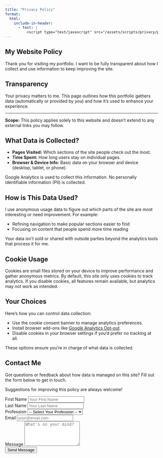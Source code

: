 ```yaml
---
title: "Privacy Policy"
format: 
  html:
    include-in-header: 
      - text: |
          <script type="text/javascript" src="/assets/scripts/privacy/privacyForm.js"></script>
---
```


```{=html}
<!-- Standard Policy Sections -->
<section class="container my-5 px-4 py-5 policy-section">
  <h2 class="mb-4">My Website Policy</h2>
  <p class="lead">Thank you for visiting my portfolio. I want to be fully transparent about how I collect and use information to keep improving the site.</p>
</section>

<section class="container my-5 px-4 py-5 policy-section">
  <h2 class="mb-3">Transparency</h2>
  <p>Your privacy matters to me. This page outlines how this portfolio gathers data (automatically or provided by you) and how it’s used to enhance your experience.</p>
  <hr class="my-4"/>
  <p><strong>Scope:</strong> This policy applies solely to this website and doesn’t extend to any external links you may follow.</p>
</section>

<section class="container my-5 px-4 py-5 policy-section">
  <h2 class="mb-3">What Data is Collected?</h2>
  <ul class="list-disc list-inside">
    <li><strong>Pages Visited:</strong> Which sections of the site people check out the most.</li>
    <li><strong>Time Spent:</strong> How long users stay on individual pages.</li>
    <li><strong>Browser &amp; Device Info:</strong> Basic data on your browser and device (desktop, tablet, or phone).</li>
  </ul>
  <p>Google Analytics is used to collect this information. No personally identifiable information (PII) is collected.</p>
</section>

<section class="container my-5 px-4 py-5 policy-section">
  <h2 class="mb-3">How is This Data Used?</h2>
  <p>I use anonymous usage data to figure out which parts of the site are most interesting or need improvement. For example:</p>
  <ul class="list-disc list-inside">
    <li>Refining navigation to make popular sections easier to find</li>
    <li>Focusing on content that people spend more time reading</li>
  </ul>
  <p>Your data isn’t sold or shared with outside parties beyond the analytics tools that process it for me.</p>
</section>

<section class="container my-5 px-4 py-5 policy-section">
  <h2 class="mb-3">Cookie Usage</h2>
  <p>Cookies are small files stored on your device to improve performance and gather anonymous metrics. By default, this site only uses cookies to track analytics. If you disable cookies, all features remain available, but analytics may not work as intended.</p>
</section>

<section class="container my-5 px-4 py-5 policy-section">
  <h2 class="mb-3">Your Choices</h2>
  <p class="mb-2">Here’s how you can control data collection:</p>
  <ul class="list-disc list-inside">
    <li>Use the cookie consent banner to manage analytics preferences.</li>
    <li>Install browser add-ons like <a href="https://tools.google.com/dlpage/gaoptout" target="_blank" rel="noopener">Google Analytics Opt-out</a>.</li>
    <li>Disable cookies in your browser settings if you’d prefer no tracking at all.</li>
  </ul>
  <p>These options ensure you’re in charge of what data is collected.</p>
</section>

<!-- Contact Form Section -->
<section class="container my-5 policy-section policy-form-section">
  <h2 class="policy-form-heading">Contact Me</h2>
  <p class="policy-form-lead">
    Got questions or feedback about how data is managed on this site? Fill out the form below to get in touch.
  </p>
  <p class="policy-form-lead">
    Suggestions for improving this policy are always welcome!
  </p>

  <!-- Form with submission handled by external JavaScript -->
  <form id="policyForm" class="policy-form">
    <input
      type="hidden"
      name="_next"
      value="https://www.datascienceyapper.com/content/forms/thank-you/"
    />

    <!-- First Name Field -->
    <div class="policy-form-group">
      <label for="firstName" class="policy-form-label">First Name</label>
      <input 
        type="text" 
        name="firstName" 
        id="firstName" 
        required 
        placeholder="Your First Name"
        class="policy-form-input"
      />
    </div>

    <!-- Last Name Field -->
    <div class="policy-form-group">
      <label for="lastName" class="policy-form-label">Last Name</label>
      <input 
        type="text" 
        name="lastName" 
        id="lastName" 
        required 
        placeholder="Your Last Name"
        class="policy-form-input"
      />
    </div>

    <!-- Profession Field -->
    <div class="policy-form-group">
      <label for="profession" class="policy-form-label">Profession</label>
      <select 
        name="profession" 
        id="profession" 
        required
        class="policy-form-input"
      >
        <option value="">-- Select Your Profession --</option>
        <option value="Student">Student</option>
        <option value="Professor">Professor</option>
        <option value="Recruiter">Recruiter</option>
        <option value="Data Scientist">Data Scientist</option>
        <option value="Other">Other</option>
      </select>
    </div>

    <!-- Email Field -->
    <div class="policy-form-group">
      <label for="email" class="policy-form-label">Email</label>
      <input
        type="email"
        name="_replyto"
        id="email"
        required
        placeholder="your@email.com"
        class="policy-form-input"
      />
    </div>

    <!-- Message Field -->
    <div class="policy-form-group">
      <label for="message" class="policy-form-label">Message</label>
      <textarea
        name="message"
        id="message"
        rows="5"
        required
        placeholder="What's on your mind?"
        class="policy-form-input"
      ></textarea>
    </div>

    <!-- Submit Button -->
    <button type="submit" class="policy-form-submit">
      Send Message
    </button>
    <!-- Loading message, initially hidden -->
    <div id="loadingMessage" style="display:none; margin-top:10px;">Please wait...</div>
  </form>
</section>


```